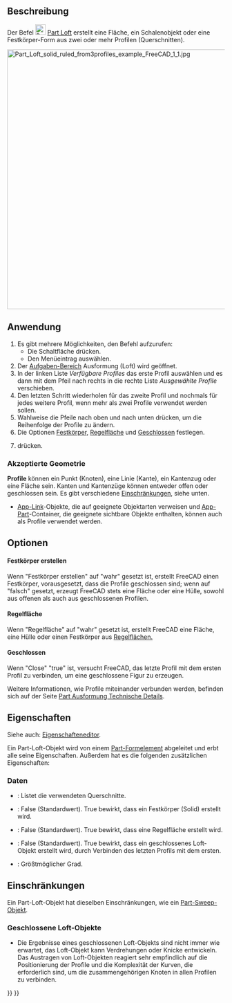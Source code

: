 <languages/>

{{Docnav/de
|[[Part_RuledSurface/de|Regelfläche]]
|[[Part_Sweep/de|Austragung]]
|[[Part_Workbench/de|Part]]
|IconL=Part_RuledSurface.svg
|IconR=Part_Sweep.svg
|IconC=Workbench_Part.svg
}}

{{GuiCommand/de
|Name=Part Loft
|Name=Part Ausformung
|MenuLocation=Formteil → Ausformung...
|Workbenches=[[Part_Workbench/de|Part]]
|Version=0.13
|SeeAlso=[[Part_Sweep/de|Part Austragung]]
}}

<span id="Description"></span>
==Beschreibung==

Der Befel [[Image:Part_Loft.svg|24px]] [[Part_Loft|Part Loft]] erstellt eine Fläche, ein Schalenobjekt oder eine Festkörper-Form aus zwei oder mehr Profilen (Querschnitten).

[[File:Part_Loft_solid_ruled_from3profiles_example_FreeCAD_1_1.jpg|600px]]
{{Caption|Loft-Objekt über drei Profile, zwei [[Part_Circle|Part Kreisen]] und einer [[Part_Ellipse/de|Part Ellipse]]. Die Eigenschaften Solid und Ruled sind auf "True" gesetzt.}}

<span id="Usage"></span>
==Anwendung==

# Es gibt mehrere Möglichkeiten, den Befehl aufzurufen:
#* Die Schaltfläche {{Button|[[Image:Part_Loft.svg|16px]] [[Part_Loft/de|Ausformung...]]}} drücken.
#* Den Menüeintrag {{MenuCommand|Part → [[Image:Part_Loft.svg|16px]] Ausformung...}} auswählen.
# Der [[Task_panel/de|Aufgaben-Bereich]] Ausformung (Loft) wird geöffnet.
# In der linken Liste ''Verfügbare Profiles'' das erste Profil auswählen und es dann mit dem Pfeil nach rechts in die rechte Liste ''Ausgewählte Profile'' verschieben.
# Den letzten Schritt wiederholen für das zweite Profil und nochmals für jedes weitere Profil, wenn mehr als zwei Profile verwendet werden sollen.
# Wahlweise die Pfeile nach oben und nach unten drücken, um die Reihenfolge der Profile zu ändern.
# Die Optionen [[#Data|Festkörper]], [[#Data|Regelfläche]] und [[#Data|Geschlossen]] festlegen.
# {{Button|OK}} drücken.

<span id="Accepted_geometry"></span>
===Akzeptierte Geometrie===

'''Profile''' können ein Punkt (Knoten), eine Linie (Kante), ein Kantenzug oder eine Fläche sein. Kanten und Kantenzüge können entweder offen oder geschlossen sein. Es gibt verschiedene [[#Einschränkungen|Einschränkungen]], siehe unten.

* [[App_Link/de|App-Link]]-Objekte, die auf geeignete Objektarten verweisen und [[App_Part/de|App-Part]]-Container, die geeignete sichtbare Objekte enthalten, können auch als Profile verwendet werden. {{Version/de|0.20}}

<span id="Options"></span>
==Optionen==

<span id="Create_solid"></span>
====Festkörper erstellen====

Wenn "Festkörper erstellen" auf "wahr" gesetzt ist, erstellt FreeCAD einen Festkörper, vorausgesetzt, dass die Profile geschlossen sind; wenn auf "falsch" gesetzt, erzeugt FreeCAD stets eine Fläche oder eine Hülle, sowohl aus offenen als auch aus geschlossenen Profilen.

<span id="Ruled_surface"></span>
====Regelfläche====

Wenn "Regelfläche" auf "wahr" gesetzt ist, erstellt FreeCAD eine Fläche, eine Hülle oder einen Festkörper aus [https://de.wikipedia.org/wiki/Regelfl%C3%A4che Regelflächen.]

<span id="Closed"></span>
====Geschlossen====

Wenn "Close" "true" ist, versucht FreeCAD, das letzte Profil mit dem ersten Profil zu verbinden, um eine geschlossene Figur zu erzeugen.  

Weitere Informationen, wie Profile miteinander verbunden werden, befinden sich auf der Seite [[Part_Loft_Technical_Details/de|Part Ausformung Technische Details]].

<span id="Properties"></span>
==Eigenschaften==

Siehe auch: [[Property_editor/de|Eigenschafteneditor]].

Ein Part-Loft-Objekt wird von einem [[Part_Feature/de|Part-Formelement]] abgeleitet und erbt alle seine Eigenschaften. Außerdem hat es die folgenden zusätzlichen Eigenschaften:

<span id="Data"></span>
===Daten===

{{TitleProperty|Loft}}

* {{PropertyData/de|Sections|LinkList}}: Listet die verwendeten Querschnitte.
* {{PropertyData/de|Solid|Bool}}: False (Standardwert). True bewirkt, dass ein Festkörper (Solid) erstellt wird.
* {{PropertyData/de|Ruled|Bool}}: False (Standardwert). True bewirkt, dass eine Regelfläche erstellt wird.
* {{PropertyData/de|Closed|Bool}}: False (Standardwert). True bewirkt, dass ein geschlossenes Loft-Objekt erstellt wird, durch Verbinden des letzten Profils mit dem ersten.
* {{PropertyData/de|Max Degree|IntegerConstraint}}: Größtmöglicher Grad.

<span id="Limitations"></span>
==Einschränkungen==

Ein Part-Loft-Objekt hat dieselben Einschränkungen, wie ein [[Part_Sweep/de#Einschränkungen|Part-Sweep-Objekt]].

<span id="Closed_Lofts"></span>
===Geschlossene Loft-Objekte===

* Die Ergebnisse eines geschlossenen Loft-Objekts sind nicht immer wie erwartet, das Loft-Objekt kann Verdrehungen oder Knicke entwickeln. Das Austragen von Loft-Objekten reagiert sehr empfindlich auf die Positionierung der Profile und die Komplexität der Kurven, die erforderlich sind, um die zusammengehörigen Knoten in allen Profilen zu verbinden.


{{Docnav/de
|[[Part_RuledSurface/de|Regelfläche]]
|[[Part_Sweep/de|Austragung]]
|[[Part_Workbench/de|Part]]
|IconL=Part_RuledSurface.svg
|IconR=Part_Sweep.svg
|IconC=Workbench_Part.svg
}}

{{Part Tools navi{{#translation:}}}}
{{Userdocnavi{{#translation:}}}}